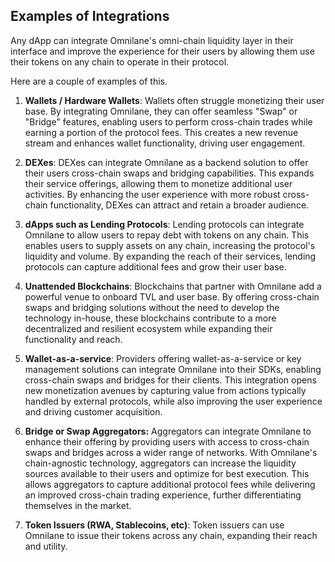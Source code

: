 ## Examples of Integrations

Any dApp can integrate Omnilane's omni-chain liquidity layer in their interface and improve the experience for their users by allowing them use their tokens on any chain to operate in their protocol.

Here are a couple of examples of this.

1. **Wallets / Hardware Wallets**: Wallets often struggle monetizing their user base. By integrating Omnilane, they can offer seamless "Swap" or "Bridge" features, enabling users to perform cross-chain trades while earning a portion of the protocol fees. This creates a new revenue stream and enhances wallet functionality, driving user engagement.

2. **DEXes**: DEXes can integrate Omnilane as a backend solution to offer their users cross-chain swaps and bridging capabilities. This expands their service offerings, allowing them to monetize additional user activities. By enhancing the user experience with more robust cross-chain functionality, DEXes can attract and retain a broader audience.

3. **dApps such as Lending Protocols**: Lending protocols can integrate Omnilane to allow users to repay debt with tokens on any chain. This enables users to supply assets on any chain, increasing the protocol's liquidity and volume. By expanding the reach of their services, lending protocols can capture additional fees and grow their user base.

4. **Unattended Blockchains**: Blockchains that partner with Omnilane add a powerful venue to onboard TVL and user base. By offering cross-chain swaps and bridging solutions without the need to develop the technology in-house, these blockchains contribute to a more decentralized and resilient ecosystem while expanding their functionality and reach.

4. **Wallet-as-a-service**: Providers offering wallet-as-a-service or key management solutions can integrate Omnilane into their SDKs, enabling cross-chain swaps and bridges for their clients. This integration opens new monetization avenues by capturing value from actions typically handled by external protocols, while also improving the user experience and driving customer acquisition.

5. **Bridge or Swap Aggregators:** Aggregators can integrate Omnilane to enhance their offering by providing users with access to cross-chain swaps and bridges across a wider range of networks. With Omnilane's chain-agnostic technology, aggregators can increase the liquidity sources available to their users and optimize for best execution. This allows aggregators to capture additional protocol fees while delivering an improved cross-chain trading experience, further differentiating themselves in the market.

6. **Token Issuers (RWA, Stablecoins, etc)**: Token issuers can use Omnilane to issue their tokens across any chain, expanding their reach and utility.